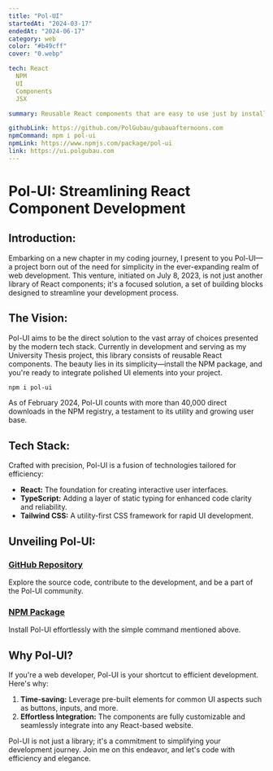 ---
title: "Pol-UI"
startedAt: "2024-03-17"
endedAt: "2024-06-17"
category: web
color: "#b49cff"
cover: "0.webp"

tech: React
  NPM
  UI
  Components
  JSX

summary: Reusable React components that are easy to use just by installing an NPM package. Created with tailwind, React, and TypeScript, the components are fully customizable and ready to integrate on any website. It saves time and effort using the pre-built elements for common aspects of user interface such as buttons, inputs and more.

githubLink: https://github.com/PolGubau/gubauafternoons.com
npmCommand: npm i pol-ui
npmLink: https://www.npmjs.com/package/pol-ui
link: https://ui.polgubau.com
---

# **Pol-UI: Streamlining React Component Development**

## **Introduction:**

Embarking on a new chapter in my coding journey, I present to you Pol-UI—a project born out of the need for simplicity in the ever-expanding realm of web development. This venture, initiated on July 8, 2023, is not just another library of React components; it's a focused solution, a set of building blocks designed to streamline your development process.

## **The Vision:**

Pol-UI aims to be the direct solution to the vast array of choices presented by the modern tech stack. Currently in development and serving as my University Thesis project, this library consists of reusable React components. The beauty lies in its simplicity—install the NPM package, and you're ready to integrate polished UI elements into your project.

```bash
npm i pol-ui
```

As of February 2024, Pol-UI counts with more than 40,000 direct downloads in the NPM registry, a testament to its utility and growing user base.

## **Tech Stack:**

Crafted with precision, Pol-UI is a fusion of technologies tailored for efficiency:

- **React:** The foundation for creating interactive user interfaces.
- **TypeScript:** Adding a layer of static typing for enhanced code clarity and reliability.
- **Tailwind CSS:** A utility-first CSS framework for rapid UI development.

## **Unveiling Pol-UI:**

### **[GitHub Repository](https://github.com/PolGubau/pol-ui)**

Explore the source code, contribute to the development, and be a part of the Pol-UI community.

### **[NPM Package](https://www.npmjs.com/package/pol-ui)**

Install Pol-UI effortlessly with the simple command mentioned above.

## **Why Pol-UI?**

If you're a web developer, Pol-UI is your shortcut to efficient development. Here's why:

1. **Time-saving:** Leverage pre-built elements for common UI aspects such as buttons, inputs, and more.
2. **Effortless Integration:** The components are fully customizable and seamlessly integrate into any React-based website.

Pol-UI is not just a library; it's a commitment to simplifying your development journey. Join me on this endeavor, and let's code with efficiency and elegance.
